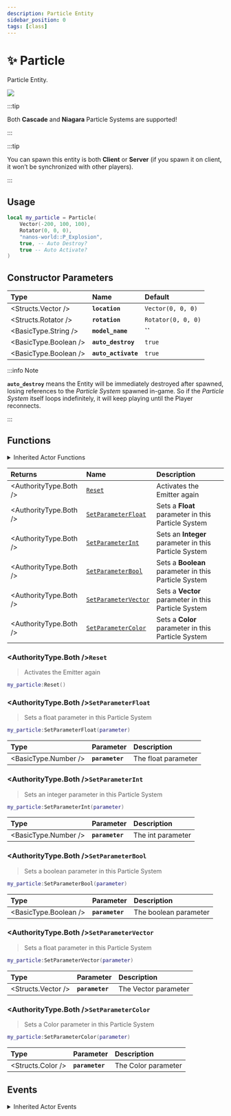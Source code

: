 ```yaml
---
description: Particle Entity
sidebar_position: 0
tags: [class]
---
```


# ✨ Particle

Particle Entity.


![](/img/docs/particle.jpg)

:::tip

Both **Cascade** and **Niagara** Particle Systems are supported!

:::

:::tip

You can spawn this entity is both **Client** or **Server** \(if you spawn it on client, it won’t be synchronized with other players\).

:::

## Usage


```lua
local my_particle = Particle(
    Vector(-200, 100, 100),
    Rotator(0, 0, 0),
    "nanos-world::P_Explosion",
    true, -- Auto Destroy?
    true -- Auto Activate?
)
```

## Constructor Parameters

| **Type** | **Name** | **Default** |
| :--- | :--- | :--- |
| <Structs.Vector /> | **`location`** | `Vector(0, 0, 0)` |
| <Structs.Rotator /> | **`rotation`** | `Rotator(0, 0, 0)` |
| <BasicType.String /> | **`model_name`** | **\`\`** |
| <BasicType.Boolean /> | **`auto_destroy`** | `true` |
| <BasicType.Boolean /> | **`auto_activate`** | `true` |

:::info Note

**`auto_destroy`** means the Entity will be immediately destroyed after spawned, losing references to the _Particle System_ spawned in-game. So if the _Particle System_ itself loops indefinitely, it will keep playing until the Player reconnects.

:::

## Functions


<details><summary>Inherited Actor Functions</summary><BaseActorFunctions /></details>

| **Returns** | **Name** | **Description** |
| :--- | :--- | :--- |
| <AuthorityType.Both /> | [`Reset`](particle#reset) | Activates the Emitter again |
| <AuthorityType.Both /> | [`SetParameterFloat`](particle#setparameterfloat) | Sets a **Float** parameter in this Particle System |
| <AuthorityType.Both /> | [`SetParameterInt`](particle#setparameterint) | Sets an **Integer** parameter in this Particle System |
| <AuthorityType.Both /> | [`SetParameterBool`](particle#setparameterbool) | Sets a **Boolean** parameter in this Particle System |
| <AuthorityType.Both /> | [`SetParameterVector`](particle#setparametervector) | Sets a **Vector** parameter in this Particle System |
| <AuthorityType.Both /> | [`SetParameterColor`](particle#setparametercolor) | Sets a **Color** parameter in this Particle System |


### <AuthorityType.Both />`Reset`

> Activates the Emitter again

```lua
my_particle:Reset()
```


### <AuthorityType.Both />`SetParameterFloat`

> Sets a float parameter in this Particle System

```lua
my_particle:SetParameterFloat(parameter)
```

| Type | Parameter | Description |
| :--- | :--- | :--- |
| <BasicType.Number /> | **`parameter`** | The float parameter |


### <AuthorityType.Both />`SetParameterInt`

> Sets an integer parameter in this Particle System

```lua
my_particle:SetParameterInt(parameter)
```

| Type | Parameter | Description |
| :--- | :--- | :--- |
| <BasicType.Number /> | **`parameter`** | The int parameter |


### <AuthorityType.Both />`SetParameterBool`

> Sets a boolean parameter in this Particle System

```lua
my_particle:SetParameterBool(parameter)
```

| Type | Parameter | Description |
| :--- | :--- | :--- |
| <BasicType.Boolean /> | **`parameter`** | The boolean parameter |


### <AuthorityType.Both />`SetParameterVector`

> Sets a float parameter in this Particle System

```lua
my_particle:SetParameterVector(parameter)
```

| Type | Parameter | Description |
| :--- | :--- | :--- |
| <Structs.Vector /> | **`parameter`** | The Vector parameter |


### <AuthorityType.Both />`SetParameterColor`

> Sets a Color parameter in this Particle System

```lua
my_particle:SetParameterColor(parameter)
```

| Type | Parameter | Description |
| :--- | :--- | :--- |
| <Structs.Color /> | **`parameter`** | The Color parameter |


## Events


<details><summary>Inherited Actor Events</summary><BaseActorEvents /></details>
